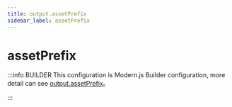 ```yaml
---
title: output.assetPrefix
sidebar_label: assetPrefix
---
```

# assetPrefix

:::info BUILDER
This configuration is Modern.js Builder configuration, more detail can see [output.assetPrefix](https://modernjs.dev/builder/en/api/config-output.html#output-assetprefix)。

:::


<Main />
